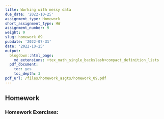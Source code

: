 ```yaml
---
title: Working with messy data
due_date: '2022-10-25'
assignment_type: Homework
short_assignment_type: HW
assignment_number: 9
weight: 9
slug: homework_09
pubdate: '2022-07-31'
date: '2022-10-25'
output:
  blogdown::html_page:
    md_extensions: +tex_math_single_backslash+compact_definition_lists
  pdf_document:
    toc: yes
    toc_depth: 3
pdf_url: /files/homework_asgts/homework_09.pdf
---
```

## Homework

### Homework Exercises:

